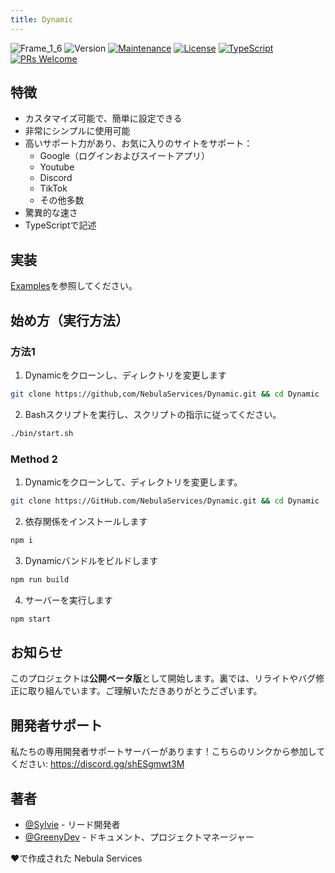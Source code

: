 ```yaml
---
title: Dynamic
---
```


![Frame_1_6](https://github.com/NebulaServices/Dynamic/assets/81369743/373dc333-ff38-46c7-90f7-bd34899a6807)
![Version](https://img.shields.io/badge/status-BETA-build)
[![Maintenance](https://img.shields.io/badge/Maintained%3F-yes-green.svg)](https://GitHub.com/Naereen/StrapDown.js/graphs/commit-activity)
[![License](https://img.shields.io/github/license/NebulaServices/Dynamic.svg)](https://github.com/NebulaServices/Dynamic/blob/main/LICENSE)
[![TypeScript](https://badgen.net/badge/icon/typescript?icon=typescript&label)](https://typescriptlang.org)
[![PRs Welcome](https://img.shields.io/badge/PRs-welcome-brightgreen.svg?style=flat-square)](http://makeapullrequest.com)

## 特徴

- カスタマイズ可能で、簡単に設定できる
- 非常にシンプルに使用可能
- 高いサポート力があり、お気に入りのサイトをサポート：
  - Google（ログインおよびスイートアプリ）
  - Youtube
  - Discord
  - TikTok
  - その他多数
- 驚異的な速さ
- TypeScriptで記述

## 実装

[Examples](https://github.com/NebulaServices/Dynamic/tree/main/examples)を参照してください。

## 始め方（実行方法）

### 方法1

1. Dynamicをクローンし、ディレクトリを変更します

```bash
git clone https://github,com/NebulaServices/Dynamic.git && cd Dynamic
```

2. Bashスクリプトを実行し、スクリプトの指示に従ってください。

```bash
./bin/start.sh
```

### Method 2

1. Dynamicをクローンして、ディレクトリを変更します。

```bash
git clone https://GitHub.com/NebulaServices/Dynamic.git && cd Dynamic
```

2. 依存関係をインストールします

```bash
npm i
```

3. Dynamicバンドルをビルドします

```bash
npm run build
```

4. サーバーを実行します

```bash
npm start
```

## お知らせ

このプロジェクトは**公開ベータ版**として開始します。裏では、リライトやバグ修正に取り組んでいます。ご理解いただきありがとうございます。

## 開発者サポート

私たちの専用開発者サポートサーバーがあります！こちらのリンクから参加してください: https://discord.gg/shESgmwt3M

## 著者

- [@Sylvie](https://www.github.com/Sylvie-TN) - リード開発者
- [@GreenyDev](https://github.com/GreenyDEV) - ドキュメント、プロジェクトマネージャー

❤️で作成された Nebula Services
